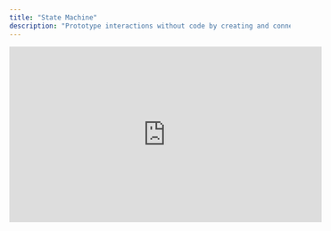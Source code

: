 ```yaml
---
title: "State Machine"
description: "Prototype interactions without code by creating and connecting different states. "
---
```


<iframe width="560" height="315" src="https://www.youtube.com/embed/K7BBGu-44W4?si=sT_3Df5hdjA266UW" title="YouTube video player" frameborder="0" allow="accelerometer; autoplay; clipboard-write; encrypted-media; gyroscope; picture-in-picture; web-share" referrerpolicy="strict-origin-when-cross-origin" allowfullscreen />

## States and the State Machine&#x20;

<AccordionGroup>
  <Accordion title="What is a State? " defaultOpen={false}>
    States represent the different orientations and positions for an object (e.g. door open and door closed) and the animation between them (e.g. show a door opening and closing)&#x20;
  </Accordion>

  <Accordion title="What is the State Machine?" defaultOpen={false}>
    The State Machine is a visual representation of the states and behaviors of each object based on events and trigger objects. Simply said, States are added to objects and arrows are drawn between them to define how the transition between each State happen.

    ![](/images/state-machine-overview.png)
  </Accordion>
</AccordionGroup>

## Adding and editing states&#x20;

<Steps>
  <Step title="Open the State Machine panel">
    Select the **State Machine** button in the bottom bar to open the panel.

    ![](/images/state-machine-button.png)
  </Step>

  <Step title="Select the desired object">
    Select the object that will be made stateful. Do this by clicking on the object in the Hierarchy or directly in the scene.&#x20;

    Observe that every object always contains two State nodes:

    <Tabs>
      <Tab title="Base State">
        The starting point when events should occur in a specific order.&#x20;

        For example, if a sphere should grow every time you click on it.&#x20;
      </Tab>

      <Tab title="Any State">
        When an interaction should always produce the same result, independent of any interactions that came before.&#x20;

        For example, if the same sphere should disappear every time `X` is pressed, regardless of its size.
      </Tab>
    </Tabs>

    ![](/images/base-and-any-state.png)
  </Step>

  <Step title="Add a new State to the object">
    Press the **+ New State** button in the State Machine panel to add a new State to the selected object.

    ![](/images/add-new-state.png)
  </Step>

  <Step title="Editing States">
    Confirm that the State you wish to change is visible and selected in the State Machine panel, then make changes to the object. The all changes save to the selected State automatically.

    <Info>
      Changes to Geometry made in Edit mode will propagate to all States, not just the State it was made in.
    </Info>

    <Info>
      Changes made to the Base State will apply to all States, unless they've already been overridden.&#x20;

      For example, if an object is changed from white to red in Base state, it will be red in State 1, unless it's specifically changed to be another color in State 1.
    </Info>
  </Step>
</Steps>

## Adding transitions between States&#x20;

Activate and drag arrows between States to create transitions between them.

1. Hover over the State the object should start at / transition from

2. Wait until a dot appears near the State

3. Select the dot and drag towards the State the object will transition to

4. Release when hovering over the State the object will transition to

5. Use the popover to define which event and object will trigger the transition. For example, if the transition should happen when you click on an object (ex. Box), select the event **On pointer down** and the trigger object **Box**.

## Renaming States

Go to the State Machine panel, double-click on the State's name, and type the new name.

## Multi-select for State Machine

It's possible to add or edit states and interactions across multiple objects at the same time. To do so, select multiple objects and follow the process to add or edit states outlined above.